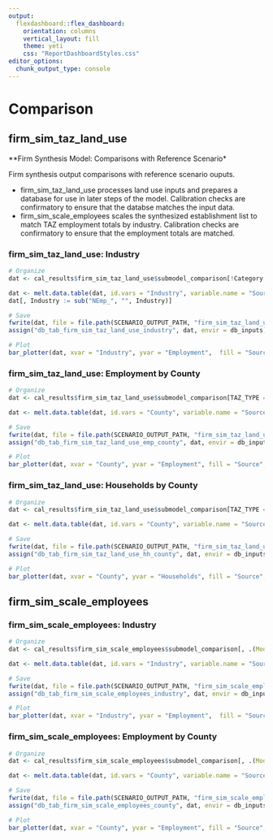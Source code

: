 ```yaml
---
output: 
  flexdashboard::flex_dashboard:
    orientation: columns
    vertical_layout: fill
    theme: yeti
    css: "ReportDashboardStyles.css"
editor_options: 
  chunk_output_type: console
---
```


Comparison {data-navmenu="Firm Synthesis Model"}
============================================

firm_sim_taz_land_use {data-width=400 .tabset}
--------------------------------------------

**Firm Synthesis Model: Comparisons with Reference Scenario*

Firm synthesis output comparisons with reference scenario ouputs.

- firm_sim_taz_land_use processes land use inputs and prepares a database for use in later steps of the model. Calibration checks are confirmatory to ensure that the databse matches the input data.
- firm_sim_scale_employees scales the synthesized establishment list to match TAZ employment totals by industry. Calibration checks are confirmatory to ensure that the employment totals are matched.

### firm_sim_taz_land_use: Industry

```r
# Organize
dat <- cal_results$firm_sim_taz_land_use$submodel_comparison[!Category %in% c("HH", "NEmp_Total"), .(Model = sum(Model), Target = sum(Target)), keyby = .(Industry = Category)]

dat <- melt.data.table(dat, id.vars = "Industry", variable.name = "Source", value.name = "Employment")
dat[, Industry := sub("NEmp_", "", Industry)]

# Save
fwrite(dat, file = file.path(SCENARIO_OUTPUT_PATH, "firm_sim_taz_land_use_industry.csv"))
assign("db_tab_firm_sim_taz_land_use_industry", dat, envir = db_inputs)

# Plot
bar_plotter(dat, xvar = "Industry", yvar = "Employment",  fill = "Source", position = "dodge", coord_flip = TRUE, png_name = "p_firm_sim_taz_land_use_industry.png")

```

### firm_sim_taz_land_use: Employment by County

```r
# Organize
dat <- cal_results$firm_sim_taz_land_use$submodel_comparison[TAZ_TYPE == "CMAP 7 County Area" & Category %in% c("NEmp_Total"), .(Model = sum(Model), Target = sum(Target)), keyby = .(County = SummaryGeog)]

dat <- melt.data.table(dat, id.vars = "County", variable.name = "Source", value.name = "Employment")

# Save
fwrite(dat, file = file.path(SCENARIO_OUTPUT_PATH, "firm_sim_taz_land_use_emp_county.csv"))
assign("db_tab_firm_sim_taz_land_use_emp_county", dat, envir = db_inputs)

# Plot
bar_plotter(dat, xvar = "County", yvar = "Employment", fill = "Source", position = "dodge", coord_flip = TRUE, png_name = "p_firm_sim_taz_land_use_emp_county.png")

```

### firm_sim_taz_land_use: Households by County

```r
# Organize
dat <- cal_results$firm_sim_taz_land_use$submodel_comparison[TAZ_TYPE == "CMAP 7 County Area" & Category %in% c("HH"), .(Model = sum(Model), Target = sum(Target)), keyby = .(County = SummaryGeog)]

dat <- melt.data.table(dat, id.vars = "County", variable.name = "Source", value.name = "Households")

# Save
fwrite(dat, file = file.path(SCENARIO_OUTPUT_PATH, "firm_sim_taz_land_use_hh_county.csv"))
assign("db_tab_firm_sim_taz_land_use_hh_county", dat, envir = db_inputs)

# Plot
bar_plotter(dat, xvar = "County", yvar = "Households", fill = "Source", position = "dodge", coord_flip = TRUE, png_name = "p_firm_sim_taz_land_use_hh_county.png")

```

firm_sim_scale_employees {data-width=400 .tabset}
--------------------------------------------

### firm_sim_scale_employees: Industry

```r
# Organize
dat <- cal_results$firm_sim_scale_employees$submodel_comparison[, .(Model = sum(Model), Target = sum(Target)), keyby = .(Industry = CatLabel)]

dat <- melt.data.table(dat, id.vars = "Industry", variable.name = "Source", value.name = "Employment")

# Save
fwrite(dat, file = file.path(SCENARIO_OUTPUT_PATH, "firm_sim_scale_employees_industry.csv"))
assign("db_tab_firm_sim_scale_employees_industry", dat, envir = db_inputs)

# Plot
bar_plotter(dat, xvar = "Industry", yvar = "Employment",  fill = "Source", position = "dodge", coord_flip = TRUE, png_name = "p_firm_sim_scale_employees_industry.png")

```

### firm_sim_scale_employees: Employment by County

```r
# Organize
dat <- cal_results$firm_sim_scale_employees$submodel_comparison[, .(Model = sum(Model), Target = sum(Target)), keyby = .(County = SummaryGeog)]

dat <- melt.data.table(dat, id.vars = "County", variable.name = "Source", value.name = "Employment")

# Save
fwrite(dat, file = file.path(SCENARIO_OUTPUT_PATH, "firm_sim_scale_employees_county.csv"))
assign("db_tab_firm_sim_scale_employees_county", dat, envir = db_inputs)

# Plot
bar_plotter(dat, xvar = "County", yvar = "Employment", fill = "Source", position = "dodge", coord_flip = TRUE, png_name = "p_firm_sim_scale_employees_county.png")

```
